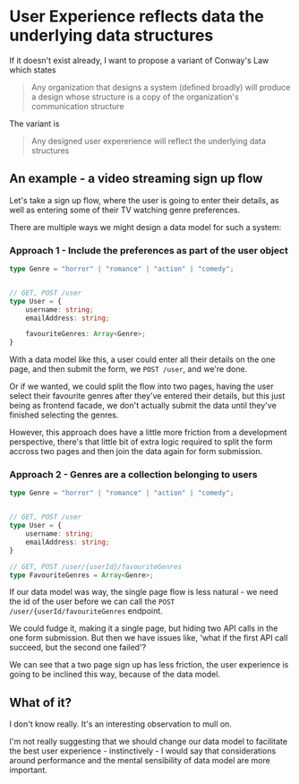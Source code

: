 # User Experience reflects data the underlying data structures

If it doesn't exist already, I want to propose a variant of Conway's Law which states

> Any organization that designs a system (defined broadly) will produce a design whose structure is a copy of the organization's communication structure

The variant is

> Any designed user expererience will reflect the underlying data structures


## An example - a video streaming sign up flow 

Let's take a sign up flow, where the user is going to enter their details, as well as entering some of their TV watching genre preferences. 

There are multiple ways we might design a data model for such a system: 

### Approach 1 - Include the preferences as part of the user object 


```typescript
type Genre = "horror" | "romance" | "action" | "comedy"; 


// GET, POST /user
type User = {
    username: string; 
    emailAddress: string; 

    favouriteGenres: Array<Genre>; 
}
```

With a data model like this, a user could enter all their details on the one page, and then submit the form, we `POST /user`,  and we're done. 

Or if we wanted, we could split the flow into two pages, having the user select their favourite genres after they've entered their details, but this just being as frontend facade, we don't actually submit the data until they've finished selecting the genres. 

However, this approach does have a little more friction from a development perspective, there's that little bit of extra logic required to split the form accross two pages and then join the data again for form submission. 


### Approach 2 - Genres are a collection belonging to users 

```typescript 
type Genre = "horror" | "romance" | "action" | "comedy"; 


// GET, POST /user
type User = {
    username: string; 
    emailAddress: string; 
}

// GET, POST /user/{userId}/favouriteGenres
type FavouriteGenres = Array<Genre>; 
```

If our data model was way, the single page flow is less natural - we need the id of the user before we can call the `POST /user/{userId/favouriteGenres` endpoint. 

We could fudge it, making it a single page, but hiding two API calls in the one form submission. But then we have issues like, 'what if the first API call succeed, but the second one failed'?

We can see that a two page sign up has less friction, the user experience is going to be inclined this way, because of the data model. 



## What of it? 

I don't know really. It's an interesting observation to mull on. 

I'm not really suggesting that we should change our data model to facilitate the best user experience - instinctively - I would say that considerations around performance and the mental sensibility of data model are more important. 

